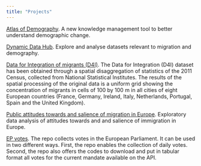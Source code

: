 ```yaml
---
title: "Projects"
---
```


[Atlas of Demography](https://migration-demography-tools.jrc.ec.europa.eu/atlas-demography). A new knowledge management tool to better understand demographic change.

[Dynamic Data Hub](https://migration-demography-tools.jrc.ec.europa.eu/data-hub/). Explore and analyse datasets relevant to migration and demography.

[Data for Integration of migrants (D4I)](https://knowledge4policy.ec.europa.eu/dataset/ds00164_en). The Data for Integration (D4I) dataset has been obtained through a spatial disaggregation of statistics of the 2011 Census, collected from National Statistical Institutes. The results of the spatial processing of the original data is a uniform grid showing the concentration of migrants in cells of 100 by 100 m in all cities of eight European countries (France, Germany, Ireland, Italy, Netherlands, Portugal, Spain and the United Kingdom).

[Public attitudes towards and salience of migration in Europe](https://github.com/scipima/attitudes_salience_shiny). Exploratory data analysis of attitudes towards and and salience of immigration in Europe.

[EP votes](https://github.com/scipima/ep_vote_collect). The repo collects votes in the European Parliament. It can be used in two different ways. First, the repo enables the collection of daily votes. Second, the repo also offers the codes to download and put in tabular format all votes for the current mandate available on the API.
